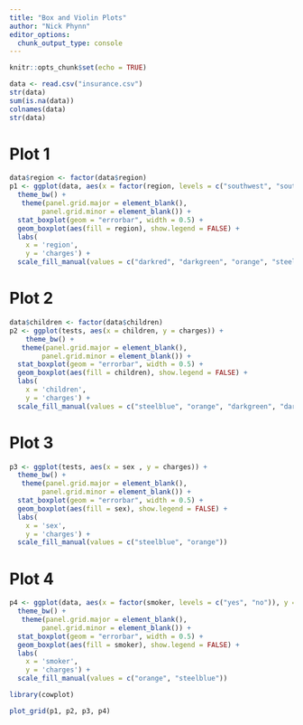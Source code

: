 ```yaml
---
title: "Box and Violin Plots"
author: "Nick Phynn"
editor_options: 
  chunk_output_type: console
---
```


```r
knitr::opts_chunk$set(echo = TRUE)
```


```r
data <- read.csv("insurance.csv")
str(data)
sum(is.na(data))
colnames(data)
str(data)
```

# Plot 1

```r
data$region <- factor(data$region)
p1 <- ggplot(data, aes(x = factor(region, levels = c("southwest", "southeast", "northwest", "northeast")), y = charges)) +
  theme_bw() +
   theme(panel.grid.major = element_blank(), 
        panel.grid.minor = element_blank()) + 
  stat_boxplot(geom = "errorbar", width = 0.5) +
  geom_boxplot(aes(fill = region), show.legend = FALSE) +
  labs(
    x = 'region',
    y = 'charges') +
  scale_fill_manual(values = c("darkred", "darkgreen", "orange", "steelblue"))
```

# Plot 2

```r
data$children <- factor(data$children)
p2 <- ggplot(tests, aes(x = children, y = charges)) +
    theme_bw() +
   theme(panel.grid.major = element_blank(), 
        panel.grid.minor = element_blank()) + 
  stat_boxplot(geom = "errorbar", width = 0.5) +
  geom_boxplot(aes(fill = children), show.legend = FALSE) +
  labs(
    x = 'children',
    y = 'charges') +
  scale_fill_manual(values = c("steelblue", "orange", "darkgreen", "darkred", "darkviolet", "saddlebrown"))
```

# Plot 3

```r
p3 <- ggplot(tests, aes(x = sex , y = charges)) +
  theme_bw() +
   theme(panel.grid.major = element_blank(), 
        panel.grid.minor = element_blank()) + 
  stat_boxplot(geom = "errorbar", width = 0.5) +
  geom_boxplot(aes(fill = sex), show.legend = FALSE) +
  labs(
    x = 'sex',
    y = 'charges') +
  scale_fill_manual(values = c("steelblue", "orange"))
```

# Plot 4

```r
p4 <- ggplot(data, aes(x = factor(smoker, levels = c("yes", "no")), y = charges)) +
  theme_bw() +
   theme(panel.grid.major = element_blank(), 
        panel.grid.minor = element_blank()) + 
  stat_boxplot(geom = "errorbar", width = 0.5) +
  geom_boxplot(aes(fill = smoker), show.legend = FALSE) +
  labs(
    x = 'smoker',
    y = 'charges') +
  scale_fill_manual(values = c("orange", "steelblue"))

```

```r
library(cowplot)
```

```r
plot_grid(p1, p2, p3, p4)
```
